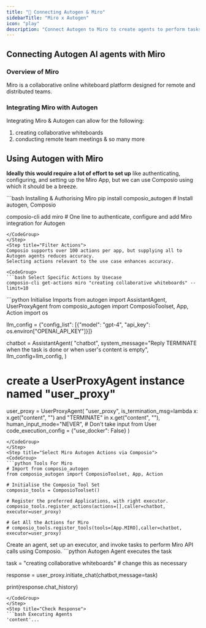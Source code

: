 ```yaml
---
title: "🚀 Connecting Autogen & Miro"
sidebarTitle: "Miro x Autogen"
icon: "play"
description: "Connect Autogen to Miro to create agents to perform tasks using natural language"
---
```


## Connecting Autogen AI agents with Miro

### Overview of Miro

Miro is a collaborative online whiteboard platform designed for remote and distributed teams.

### Integrating Miro with Autogen

Integrating Miro & Autogen can allow for the following:

1. creating collaborative whiteboards
2. conducting remote team meetings
& so many more

## Using Autogen with Miro

<Steps>
<Step title="Setting Up the Environment">

**Ideally this would require a lot of effort to set up** like authenticating, configuring, and setting up the Miro App, but we can use Composio using which it should be a breeze.

<CodeGroup>
```bash Installing & Authorising Miro
pip install composio_autogen # Install autogen, Composio 

composio-cli add miro # One line to authenticate, configure and add Miro integration for Autogen
```
</CodeGroup>
</Step>
<Step title="Filter Actions">
Composio supports over 100 actions per app, but supplying all to Autogen agents reduces accuracy.
Selecting actions relevant to the use case enhances accuracy.

<CodeGroup>
```bash Select Specific Actions by Usecase
composio-cli get-actions miro "creating collaborative whiteboards" --limit=10
```
</CodeGroup>

</Step>
<Step title="Import Base Packages">

<CodeGroup>
```python Initialise Imports
from autogen import AssistantAgent, UserProxyAgent
from composio_autogen import ComposioToolset, App, Action
import os

llm_config = {"config_list": [{"model": "gpt-4", "api_key": os.environ["OPENAI_API_KEY"]}]}

chatbot = AssistantAgent(
    "chatbot",
    system_message="Reply TERMINATE when the task is done or when user's content is empty",
    llm_config=llm_config,
)

# create a UserProxyAgent instance named "user_proxy"
user_proxy = UserProxyAgent(
    "user_proxy",
    is_termination_msg=lambda x: x.get("content", "") and "TERMINATE" in x.get("content", ""),
    human_input_mode="NEVER", # Don't take input from User
    code_execution_config = {"use_docker": False}
)
```
</CodeGroup>
</Step>
<Step title="Select Miro Autogen Actions via Composio">
<CodeGroup>
```python Tools For Miro
# Import from composio_autogen
from composio_autogen import ComposioToolset, App, Action

# Initialise the Composio Tool Set
composio_tools = ComposioToolset()

# Register the preferred Applications, with right executor. 
composio_tools.register_actions(actions=[],caller=chatbot, executor=user_proxy)

# Get All the Actions for Miro
# composio_tools.register_tools(tools=[App.MIRO],caller=chatbot, executor=user_proxy) 
```
</CodeGroup>
</Step>
<Step title="Execute the Agent">
Create an agent, set up an executor, and invoke tasks to perform Miro API calls using Composio. 
<CodeGroup>
```python Autogen Agent executes the task

task = "creating collaborative whiteboards" # change this as necessary

response = user_proxy.initiate_chat(chatbot,message=task)

print(response.chat_history)
```
</CodeGroup>
</Step>
<Step title="Check Response">
```bash Executing Agents
'content'...
```
</Step>
</Steps>

